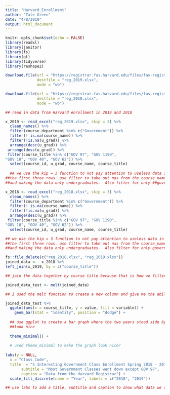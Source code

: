 ```yaml
---
title: "Harvard_Enrollment"
author: "Tate Green"
date: "4/8/2019"
output: html_document
---
```


```r
knitr::opts_chunk$set(echo = FALSE)
library(readxl)
library(janitor)
library(fs)
library(gt)
library(tidyverse)
library(reshape2)
```

```r
download.file(url = "https://registrar.fas.harvard.edu/files/fas-registrar/files/class_enrollment_summary_by_term_2.28.19.xlsx",
              destfile = "reg_2019.xlsx",
              mode = "wb")

download.file(url = "https://registrar.fas.harvard.edu/files/fas-registrar/files/class_enrollment_summary_by_term_03.06.18.xlsx",
              destfile = "reg_2018.xlsx",
              mode = "wb")

## read in data from Harvard enrollment in 2019 and 2018

x_2019 <- read_excel("reg_2019.xlsx", skip = 3) %>% 
  clean_names() %>% 
  filter(course_department %in% c("Government")) %>%
  filter(! is.na(course_name)) %>% 
  filter(!is.na(u_grad)) %>%
  arrange(desc(u_grad)) %>%
 arrange(desc(u_grad)) %>%
 filter(course_title %in% c("GOV 97", "GOV 1190",
"GOV 10", "GOV 40", "GOV 62")) %>%
  select(course_id, u_grad, course_name, course_title)
  
  ## we use the kip = 3 function to not pay attention to useless data in 
##the first three rows. use filter to take out nas from the course_name 
##and making the data only undergraduates.  Also filter for only ##government department classes GOV 97, GOV 1190, GOV 10, GOV 40, GOV 62 ##because they are large goverment classes taken in the ##spring that i ##wanted to look deeper into

x_2018 <- read_excel("reg_2018.xlsx", skip = 3) %>% 
  clean_names() %>% 
  filter(course_department %in% c("Government")) %>%
  filter(! is.na(course_name)) %>% 
  filter(!is.na(u_grad)) %>%
  arrange(desc(u_grad)) %>%
 filter(course_title %in% c("GOV 97", "GOV 1190",
"GOV 10", "GOV 40", "GOV 62")) %>%
  select(course_id, u_grad, course_name, course_title)

## we use the kip = 3 function to not pay attention to useless data in 
##the first three rows. use filter to take out nas from the course_name 
##and making the data only undergraduates.  Also filter for only government department classes ##GOV 97, GOV 1190, GOV 10, GOV 40, GOV 62 because they are large goverment classes taken in the ##spring that i wanted to look deeper into.  Then select for specific variables we want to look at ##including the number of undergraduates

fs::file_delete(c("reg_2018.xlsx", "reg_2019.xlsx")) 
joined_data <-  x_2018 %>% 
left_join(x_2019, by = c("course_title"))

## join the data together by course title because that is how we filtered them for above in the ##two data sets

joined_data_test <- melt(joined_data)

## I used the melt function to create a new column and give me the ability to plot the 2018 and ##2019 enrollment data side by side.

joined_data_test %>%
  ggplot(aes(x = course_title, y = value, fill = variable)) +
    geom_bar(stat = "identity", position = "dodge") +
  
  ## use ggplot to create a bar graph where the two years stood side by ##side and the bars were ##filled with enrollment for the class we are ##looking at.  Use position = dodge to make the graph 
  ##look nice
  
  theme_minimal() +
  
  # used theme_minimal to make the graph look nicer
  
labs(y = NULL,
  x = "Class Code",
  title  = "5 Interesting Government Class Enrollment Spring 2018 - 2019",
       subtitle = "Most Government Classes went down except GOV 97",
       caption = "Data from the Harvard Registrar") +
  scale_fill_discrete(name = "Year", labels = c("2018", "2019"))

## use labs to add a title, subtitle and caption to show what data we are ##looking.  The govenrment classes GOV 97, GOV 1190, GOV 10, GOV 40, GOV ##62 from Spring 2018 to Spring 2019 enrollment.  The graph shows almost ##all 5 classes went down in enrollment with the exception of Gov 97 which ##is Government Tutorial 
  
```